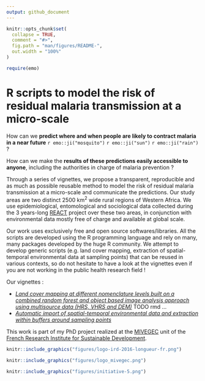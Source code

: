 ```yaml
---
output: github_document
---
```


<!-- README.md is generated from README.Rmd. Please edit that file -->

```r
knitr::opts_chunk$set(
  collapse = TRUE,
  comment = "#>",
  fig.path = "man/figures/README-",
  out.width = "100%"
)
```

```r
require(emo)
```

#  R scripts to model the risk of residual malaria transmission at a micro-scale

How can we **predict where and when people are likely to contract malaria in a near future** `r emo::ji("mosquito")` `r emo::ji("sun")` `r emo::ji("rain")`  ? 

How can we make the **results of these predictions easily accessible to anyone**, including the authorities in charge of malaria prevention ? 

Through a series of vignettes, we propose a transparent, reproducible and as much as possible reusable method to model the risk of residual malaria transmission at a micro-scale and communicate the predictions. Our study areas are two distinct 2500 km^2^ wide rural regions of Western Africa. We use epidemiological, entomological and sociological data collected during the 3 years-long [REACT](https://burkina-faso.ird.fr/la-recherche/projets-de-recherche2/gestion-de-la-resistance-aux-insecticides-au-burkina-faso-et-en-cote-d-ivoire-recherche-sur-les-strategies-de-lutte-anti-vectorielle-react) project over these two areas, in conjunction with environmental data mostly free of charge and available at global scale. 

Our work uses exclusively free and open source softwares/libraries. All the scripts are developed using the R programming language and rely on many, many packages developed by the huge R community. We attempt to develop generic scripts (e.g. land cover mapping, extraction of spatial-temporal environmental data at sampling points) that can be reused in various contexts, so do not hesitate to have a look at the vignettes even if you are not working in the public health research field ! 

Our vignettes : 

- [*Land cover mapping at different nomenclature levels built on a combined random forest and object based image analysis approach using multisource data (HRS, VHRS and DEM)*](https://github.com/ptaconet/r_react/blob/master/workflow_object_based_data_analysis.R)  TODO rmd ...
- [*Automatic import of spatial-temporal environmental data and extraction within buffers around sampling points*](https://ptaconet.github.io/malamodpkg/articles/import_tidy_transform_envdata.html)

This work is part of my PhD project realized at the [MIVEGEC](https://www.mivegec.ird.fr/en/) unit of the [French Research Institute for Sustainable Development](https://en.ird.fr/). 


```r
knitr::include_graphics("figures/logo-ird-2016-longueur-fr.png")
```

```r
knitr::include_graphics("figures/logo_mivegec.png")
```

```r
knitr::include_graphics("figures/initiative-5.png")
```
